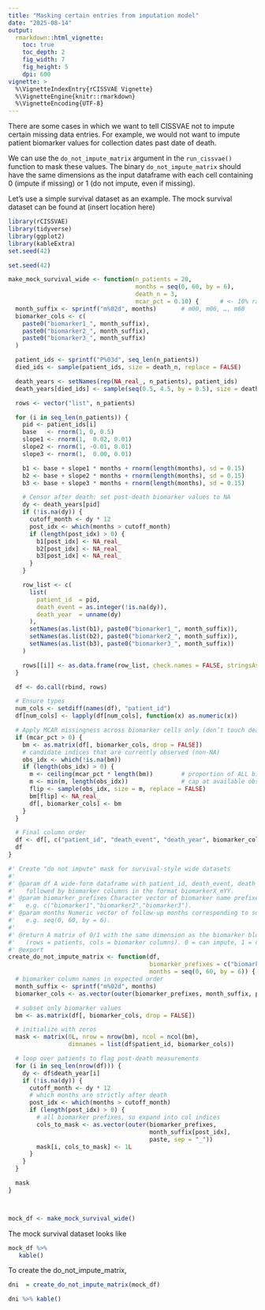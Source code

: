 ```yaml
---
title: "Masking certain entries from imputation model"
date: "2025-08-14"
output: 
  rmarkdown::html_vignette:
    toc: true
    toc_depth: 2
    fig_width: 7
    fig_height: 5
    dpi: 600
vignette: >
  %\VignetteIndexEntry{rCISSVAE Vignette}
  %\VignetteEngine{knitr::rmarkdown}
  %\VignetteEncoding{UTF-8}
---
```


There are some cases in which we want to tell CISSVAE not to impute certain missing data entries. For example, we would not want to impute patient biomarker values for collection dates past date of death.

We can use the `do_not_impute_matrix` argument in the `run_cissvae()` function to mask these values. The binary `do_not_impute_matrix` should have the same dimensions as the input dataframe with each cell containing 0 (impute if missing) or 1 (do not impute, even if missing). 

Let's use a simple survival dataset as an example. The mock survival dataset can be found at (insert location here)


```r
library(rCISSVAE)
library(tidyverse)
library(ggplot2)
library(kableExtra)
set.seed(42)

set.seed(42)

make_mock_survival_wide <- function(n_patients = 20,
                                    months = seq(0, 60, by = 6),
                                    death_n = 3,
                                    mcar_pct = 0.10) {      # <- 10% random missingness
  month_suffix <- sprintf("m%02d", months)       # m00, m06, …, m60
  biomarker_cols <- c(
    paste0("biomarker1_", month_suffix),
    paste0("biomarker2_", month_suffix),
    paste0("biomarker3_", month_suffix)
  )

  patient_ids <- sprintf("P%03d", seq_len(n_patients))
  died_ids <- sample(patient_ids, size = death_n, replace = FALSE)

  death_years <- setNames(rep(NA_real_, n_patients), patient_ids)
  death_years[died_ids] <- sample(seq(0.5, 4.5, by = 0.5), size = death_n, replace = TRUE)

  rows <- vector("list", n_patients)

  for (i in seq_len(n_patients)) {
    pid <- patient_ids[i]
    base   <- rnorm(1, 0, 0.5)
    slope1 <- rnorm(1,  0.02, 0.01)
    slope2 <- rnorm(1, -0.01, 0.01)
    slope3 <- rnorm(1,  0.00, 0.01)

    b1 <- base + slope1 * months + rnorm(length(months), sd = 0.15)
    b2 <- base + slope2 * months + rnorm(length(months), sd = 0.15)
    b3 <- base + slope3 * months + rnorm(length(months), sd = 0.15)

    # Censor after death: set post-death biomarker values to NA
    dy <- death_years[pid]
    if (!is.na(dy)) {
      cutoff_month <- dy * 12
      post_idx <- which(months > cutoff_month)
      if (length(post_idx) > 0) {
        b1[post_idx] <- NA_real_
        b2[post_idx] <- NA_real_
        b3[post_idx] <- NA_real_
      }
    }

    row_list <- c(
      list(
        patient_id  = pid,
        death_event = as.integer(!is.na(dy)),
        death_year  = unname(dy)
      ),
      setNames(as.list(b1), paste0("biomarker1_", month_suffix)),
      setNames(as.list(b2), paste0("biomarker2_", month_suffix)),
      setNames(as.list(b3), paste0("biomarker3_", month_suffix))
    )

    rows[[i]] <- as.data.frame(row_list, check.names = FALSE, stringsAsFactors = FALSE)
  }

  df <- do.call(rbind, rows)

  # Ensure types
  num_cols <- setdiff(names(df), "patient_id")
  df[num_cols] <- lapply(df[num_cols], function(x) as.numeric(x))

  # Apply MCAR missingness across biomarker cells only (don’t touch death columns)
  if (mcar_pct > 0) {
    bm <- as.matrix(df[, biomarker_cols, drop = FALSE])
    # candidate indices that are currently observed (non-NA)
    obs_idx <- which(!is.na(bm))
    if (length(obs_idx) > 0) {
      m <- ceiling(mcar_pct * length(bm))        # proportion of ALL biomarker cells
      m <- min(m, length(obs_idx))               # cap at available observed cells
      flip <- sample(obs_idx, size = m, replace = FALSE)
      bm[flip] <- NA_real_
      df[, biomarker_cols] <- bm
    }
  }

  # Final column order
  df <- df[, c("patient_id", "death_event", "death_year", biomarker_cols)]
  df
}

#' Create "do not impute" mask for survival-style wide datasets
#'
#' @param df A wide-form dataframe with patient_id, death_event, death_year,
#'   followed by biomarker columns in the format biomarkerX_mYY.
#' @param biomarker_prefixes Character vector of biomarker name prefixes,
#'   e.g. c("biomarker1","biomarker2","biomarker3").
#' @param months Numeric vector of follow-up months corresponding to suffixes,
#'   e.g. seq(0, 60, by = 6).
#'
#' @return A matrix of 0/1 with the same dimension as the biomarker block
#'   (rows = patients, cols = biomarker columns). 0 = can impute, 1 = do not impute.
#' @export
create_do_not_impute_matrix <- function(df,
                                        biomarker_prefixes = c("biomarker1","biomarker2","biomarker3"),
                                        months = seq(0, 60, by = 6)) {
  # biomarker column names in expected order
  month_suffix <- sprintf("m%02d", months)
  biomarker_cols <- as.vector(outer(biomarker_prefixes, month_suffix, paste, sep = "_"))

  # subset only biomarker values
  bm <- as.matrix(df[, biomarker_cols, drop = FALSE])

  # initialize with zeros
  mask <- matrix(0L, nrow = nrow(bm), ncol = ncol(bm),
                 dimnames = list(df$patient_id, biomarker_cols))

  # loop over patients to flag post-death measurements
  for (i in seq_len(nrow(df))) {
    dy <- df$death_year[i]
    if (!is.na(dy)) {
      cutoff_month <- dy * 12
      # which months are strictly after death
      post_idx <- which(months > cutoff_month)
      if (length(post_idx) > 0) {
        # all biomarker prefixes, so expand into col indices
        cols_to_mask <- as.vector(outer(biomarker_prefixes,
                                        month_suffix[post_idx],
                                        paste, sep = "_"))
        mask[i, cols_to_mask] <- 1L
      }
    }
  }

  mask
}



mock_df <- make_mock_survival_wide()
```

The mock survival dataset looks like 

```r
mock_df %>% 
   kable()
```

To create the do_not_impute_matrix,


```r
dni  = create_do_not_impute_matrix(mock_df)

dni %>% kable()
```